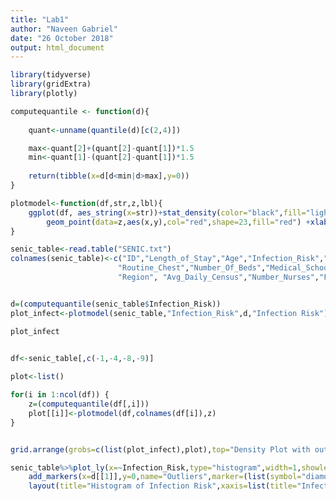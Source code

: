 ---
title: "Lab1"
author: "Naveen Gabriel"
date: "26 October 2018"
output: html_document
---

```{r}
library(tidyverse)
library(gridExtra)
library(plotly)

computequantile <- function(d){
    
    quant<-unname(quantile(d)[c(2,4)])

    max<-quant[2]+(quant[2]-quant[1])*1.5
    min<-quant[1]-(quant[2]-quant[1])*1.5
    
    return(tibble(x=d[d<min|d>max],y=0))
}

```

```{r}
plotmodel<-function(df,str,z,lbl){
    ggplot(df, aes_string(x=str))+stat_density(color="black",fill="lightblue") +
        geom_point(data=z,aes(x,y),col="red",shape=23,fill="red") +xlab(lbl)
}
```


```{r}
senic_table<-read.table("SENIC.txt")
colnames(senic_table)<-c("ID","Length_of_Stay","Age","Infection_Risk","Routine_Culture_Ratio",
                        "Routine_Chest","Number_Of_Beds","Medical_School",
                        "Region", "Avg_Daily_Census","Number_Nurses","Facilities_Services")


d=(computequantile(senic_table$Infection_Risk))
plot_infect<-plotmodel(senic_table,"Infection_Risk",d,"Infection Risk")

plot_infect
    

```

```{r}
df<-senic_table[,c(-1,-4,-8,-9)]

plot<-list()

for(i in 1:ncol(df)) {
    z=(computequantile(df[,i]))
    plot[[i]]<-plotmodel(df,colnames(df[i]),z)
}


grid.arrange(grobs=c(list(plot_infect),plot),top="Density Plot with outliers")
```


```{r}
senic_table%>%plot_ly(x=~Infection_Risk,type="histogram",width=1,showlegend=TRUE,name="Histogram",marker=list(line=list(color="black",width=1)))%>%
    add_markers(x=d[[1]],y=0,name="Outliers",marker=(list(symbol="diamond",size=7)))%>%
    layout(title="Histogram of Infection Risk",xaxis=list(title="Infection Risk"),yaxis=(list(title="Frequency")))
```

